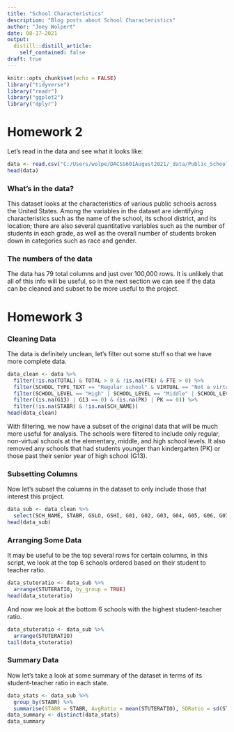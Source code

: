 ```yaml
---
title: "School Characteristics"
description: "Blog posts about School Characteristics"
author: "Joey Wolpert"
date: 08-17-2021
output:
  distill::distill_article:
    self_contained: false
draft: true
---
```



```r
knitr::opts_chunk$set(echo = FALSE)
library("tidyverse")
library("readr")
library("ggplot2")
library("dplyr")
```

# Homework 2

Let's read in the data and see what it looks like:

```r
data <- read.csv("C:/Users/wolpe/DACSS601August2021/_data/Public_School_Characteristics_2017-18.csv")
head(data)
```

### What's in the data?

This dataset looks at the characteristics of various public schools across the United States. Among the variables in the dataset are identifying characteristics such as the name of the school, its school district, and its location; there are also several quantitative variables such as the number of students in each grade, as well as the overall number of students broken down in categories such as race and gender.

### The numbers of the data

The data has 79 total columns and just over 100,000 rows. It is unlikely that all of this info will be useful, so in the next section we can see if the data can be cleaned and subset to be more useful to the project.

# Homework 3

### Cleaning Data

The data is definitely unclean, let's filter out some stuff so that we have more complete data.

```r
data_clean <- data %>%
  filter(!is.na(TOTAL) & TOTAL > 0 & !is.na(FTE) & FTE > 0) %>%
  filter(SCHOOL_TYPE_TEXT == "Regular school" & VIRTUAL == "Not a virtual school") %>%
  filter(SCHOOL_LEVEL == "High" | SCHOOL_LEVEL == "Middle" | SCHOOL_LEVEL == "Elementary") %>%
  filter((is.na(G13) | G13 == 0) & (is.na(PK) | PK == 0)) %>%
  filter(!is.na(STABR) & !is.na(SCH_NAME)) 
head(data_clean)
```

With filtering, we now have a subset of the original data that will be much more useful for analysis. The schools were filtered to include only regular, non-virtual schools at the elementary, middle, and high school levels. It also removed any schools that had students younger than kindergarten (PK) or those past their senior year of high school (G13).

### Subsetting Columns

Now let's subset the columns in the dataset to only include those that interest this project.

```r
data_sub <- data_clean %>%
  select(SCH_NAME, STABR, GSLO, GSHI, G01, G02, G03, G04, G05, G06, G07, G08, G09, G10, G11, G12, TOTAL, AM, HI, BL, WH, HP, TR, FTE, STUTERATIO, AMALM, AMALF, ASALM, ASALF, HIALM, HIALF, BLALM, BLALF, WHALM, WHALF, HPALM, HPALF, TRALM, TRALF, TOTMENROL, TOTFENROL, SCHOOL_LEVEL)
head(data_sub)
```

### Arranging Some Data

It may be useful to be the top several rows for certain columns, in this script, we look at the top 6 schools ordered based on their student to teacher ratio.

```r
data_stuteratio <- data_sub %>%
  arrange(STUTERATIO, by_group = TRUE)
head(data_stuteratio)
```
 And now we look at the bottom 6 schools with the highest student-teacher ratio.

```r
data_stuteratio <- data_sub %>%
  arrange(STUTERATIO)
tail(data_stuteratio)
```

### Summary Data

Now let's take a look at some summary of the dataset in terms of its student-teacher ratio in each state.

```r
data_stats <- data_sub %>%
  group_by(STABR) %>%
  summarise(STABR = STABR, AvgRatio = mean(STUTERATIO), SDRatio = sd(STUTERATIO))
data_summary <- distinct(data_stats)
data_summary
```




